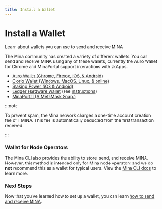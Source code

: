 ```yaml
---
title: Install a Wallet
---
```



# Install a Wallet

<Subhead>Learn about wallets you can use to send and receive MINA</Subhead>

The Mina community has created a variety of different wallets. You can send
and receive MINA using any of these wallets, currently the Auro Wallet
for Chrome and MinaPortal support interactions with zkApps.

- [Auro Wallet (Chrome, Firefox, iOS, & Android)](https://www.aurowallet.com)
- [Clorio Wallet (Windows, MacOS, Linux, & online)](https://clor.io)
- [Staking Power (iOS & Android)](https://www.staking-power.com)
- [Ledger Hardware Wallet](https://www.ledger.com/mina-wallet) (see [instructions](../using-mina/ledger-hardware-wallet))
- [MinaPortal (A MetaMask Snap.)](https://minaportal.sotatek.works/)

:::note

To prevent spam, the Mina network charges a one-time account creation fee of 1 MINA. This fee is automatically deducted from the first transaction received.

:::

### Wallet for Node Operators

The Mina CLI also provides the ability to store, send, and receive MINA. However, this method is intended only for Mina node operators and we do **not** recommend this as a wallet for typical users. View the [Mina CLI docs](/node-operators/mina-cli-reference) to learn more.

### Next Steps

Now that you've learned how to set up a wallet, you can learn [how to send and receive MINA](../using-mina/how-to-send-and-receive).
